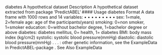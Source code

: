 diabetes
A hypothetical dataset
Description
A hypothetical dataset extracted from package ‘PredictABEL‘
#### Usage
diabetes
Format
A data frame with 1000 rows and 14 variables:
•
•
•
•
•
•
•
•
•
sex: 1=male, 2=female
age: age of the participants(years)
smoking: 0=non smoker, 1=smoker
education: 0=without bachelor degree, 1=bachelor degree or above
diabetes: diabetes mellitus, 0= health, 1= diabetes
BMI: body mass index (kg/cm2)
systolic: systolic blood pressure(mmHg)
diastolic: diastolic blood pressure(mmHg)
. . . : other genetic information, see the ExampleData in PredictABEL-package .
See Also
ExampleData

